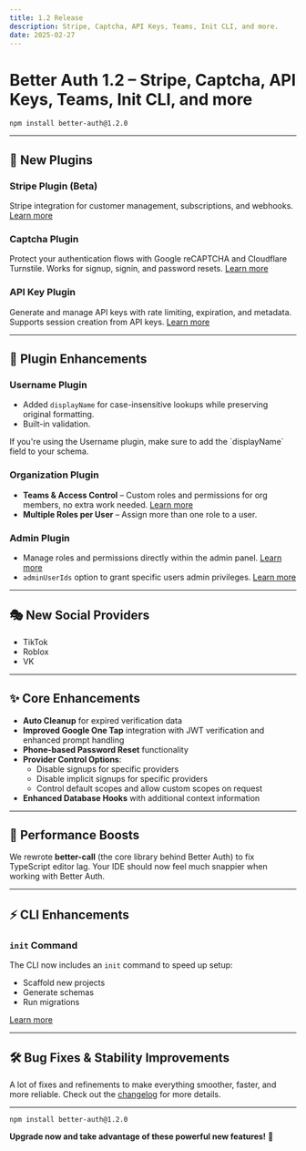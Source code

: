```yaml
---
title: 1.2 Release
description: Stripe, Captcha, API Keys, Teams, Init CLI, and more.
date: 2025-02-27
---
```


# Better Auth 1.2 – Stripe, Captcha, API Keys, Teams, Init CLI, and more

```package-install
npm install better-auth@1.2.0
```

---

## 🔌 New Plugins

### **Stripe Plugin (Beta)**

Stripe integration for customer management, subscriptions, and webhooks. [Learn more](/docs/plugins/stripe)

### **Captcha Plugin**

Protect your authentication flows with Google reCAPTCHA and Cloudflare Turnstile. Works for signup, signin, and password resets. [Learn more](/docs/plugins/captcha)

### **API Key Plugin**

Generate and manage API keys with rate limiting, expiration, and metadata. Supports session creation from API keys. [Learn more](/docs/plugins/api-keys)

---

## 🔄 Plugin Enhancements

### **Username Plugin**

- Added `displayName` for case-insensitive lookups while preserving original formatting.
- Built-in validation.

<Callout type="info">
  If you're using the Username plugin, make sure to add the `displayName` field
  to your schema.
</Callout>

### **Organization Plugin**

- **Teams & Access Control** – Custom roles and permissions for org members, no extra work needed. [Learn more](/docs/plugins/organization)
- **Multiple Roles per User** – Assign more than one role to a user.

### **Admin Plugin**

- Manage roles and permissions directly within the admin panel. [Learn more](/docs/plugins/admin)
- `adminUserIds` option to grant specific users admin privileges. [Learn more](/docs/plugins/admin#usage)

---

## 🎭 New Social Providers

- TikTok
- Roblox
- VK

---

## ✨ Core Enhancements

- **Auto Cleanup** for expired verification data
- **Improved Google One Tap** integration with JWT verification and enhanced prompt handling
- **Phone-based Password Reset** functionality
- **Provider Control Options**:
  - Disable signups for specific providers
  - Disable implicit signups for specific providers
  - Control default scopes and allow custom scopes on request
- **Enhanced Database Hooks** with additional context information

---

## 🚀 Performance Boosts

We rewrote **better-call** (the core library behind Better Auth) to fix TypeScript editor lag. Your IDE should now feel much snappier when working with Better Auth.

---

## ⚡ CLI Enhancements

### **`init` Command**

The CLI now includes an `init` command to speed up setup:

- Scaffold new projects
- Generate schemas
- Run migrations

[Learn more](/docs/concepts/cli)

---

## 🛠 Bug Fixes & Stability Improvements

A lot of fixes and refinements to make everything smoother, faster, and more reliable. Check out the [changelog](https://github.com/better-auth/better-auth/blob/main/packages/better-auth/CHANGELOG.md) for more details.

---

```package-install
npm install better-auth@1.2.0
```

**Upgrade now and take advantage of these powerful new features!** 🚀
